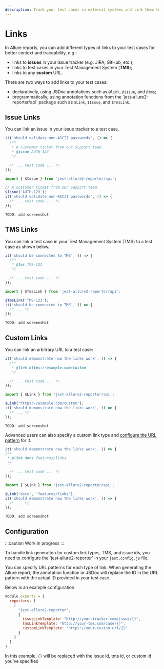```yaml
---
description: Track your test cases in external systems and link them to your Allure report.
---
```



# Links

In Allure reports, you can add different types of links to your test cases for better context and traceability, e.g.:

* links to **issues** in your issue tracker (e.g. JIRA, GitHub, etc.);
* links to test cases in your Test Management System (**TMS**);
* links to any **custom** URL.

There are two ways to add links to your test cases:

* declaratively, using JSDoc annotations such as `@link`, `@issue`, and `@tms`;
* programmatically, using annotation functions from the 'jest-allure2-reporter/api' package such as `$Link`, `$Issue`, and `$TmsLink`.

## Issue Links

You can link an issue in your issue tracker to a test case.

<Tabs groupId="approach">
  <TabItem value="docblock" label="Docblocks">

```js
it('should validate non-ASCII passwords', () => {
  /**
   * A customer ticket from our Support team.
   * @issue AUTH-123
   */

  /* ... test code ... */
});
```
  </TabItem>
  <TabItem value="dsl" label="DSL">

```js
import { $Issue } from 'jest-allure2-reporter/api';

// A customer ticket from our Support team.
$Issue('AUTH-123');
it('should validate non-ASCII passwords', () => {
  /* ... test code ... */
});
```
  </TabItem>
  <TabItem value="demo" label="Preview">

    TODO: add screenshot

  </TabItem>
</Tabs>

## TMS Links

You can link a test case in your Test Management System (TMS) to a test case as shown below.

<Tabs groupId="approach">
  <TabItem value="docblock" label="Docblocks">

```js
it('should be connected to TMS', () => {
  /**
   * @tms TMS-123
   */

  /* ... test code ... */
});
```
  </TabItem>
  <TabItem value="dsl" label="DSL">

```js
import { $TmsLink } from 'jest-allure2-reporter/api';

$TmsLink('TMS-123');
it('should be connected to TMS', () => {
  /* ... */
});
```
  </TabItem>
  <TabItem value="demo" label="Preview">

    TODO: add screenshot

  </TabItem>
</Tabs>

## Custom Links

You can link an arbitrary URL to a test case:

<Tabs groupId="approach">
  <TabItem value="docblock" label="Docblocks">

```js
it('should demonstrate how the links work', () => {
  /**
   * @link https://example.com/custom
   */

  /* ... test code ... */
});
```
  </TabItem>
  <TabItem value="dsl" label="DSL">

```js
import { $Link } from 'jest-allure2-reporter/api';

$Link('https://example.com/custom');
it('should demonstrate how the links work', () => {
  /* ... */
});
```
  </TabItem>
  <TabItem value="demo" label="Preview">

    TODO: add screenshot

  </TabItem>
</Tabs>

Advanced users can also specify a custom link type and [configure the URL pattern](#configuration) for it.

<Tabs groupId="approach">
  <TabItem value="docblock" label="Docblocks">

```js
it('should demonstrate how the links work', () => {
/**
 * @link docs features/links
 */

  /* ... test code ... */
});
```
  </TabItem>
  <TabItem value="dsl" label="DSL">

```js
import { $Link } from 'jest-allure2-reporter/api';

$Link('docs', 'features/links');
it('should demonstrate how the links work', () => {
  /* ... */
});
```
  </TabItem>
  <TabItem value="demo" label="Preview">

    TODO: add screenshot

  </TabItem>
</Tabs>

## Configuration

:::caution Work in progress
:::

To handle link generation for custom link types, TMS, and issue ids, you need to configure the 'jest-allure2-reporter' in your `jest.config.js` file.

You can specify URL patterns for each type of link. When generating the Allure report, the annotation function or JSDoc will replace the ID in the URL pattern with the actual ID provided in your test case.

Below is an example configuration:

```js
module.exports = {
  reporters: [
    [
      "jest-allure2-reporter",
      {
        issueLinkTemplate: "http://your-tracker.com/issue/{}",
        tmsLinkTemplate: "http://your-tms.com/case/{}",
        customLinkTemplate: "https://your-custom-url/{}"
      }
    ]
  ]
}
```

In this example, `{}` will be replaced with the issue id, tms id, or custom id you've specified
